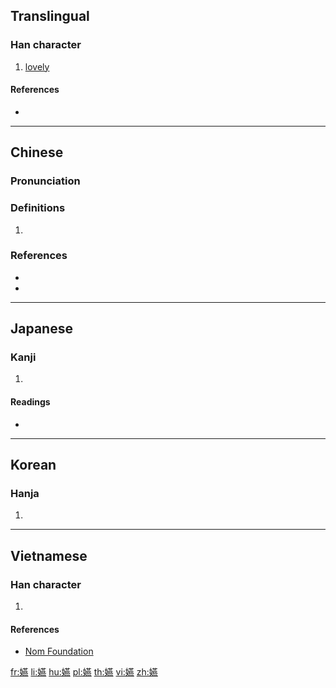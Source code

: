==Translingual==

===Han character===
{{Han char|rn=38|rad=女|as=16|sn=19|four=44431|canj=VTLF|ids=⿰女燕}}

# [[lovely]]

====References====
* {{Han ref|kx=0273.380|dkj=06874|dj=0542.100|hdz=21089.070|uh=5B3F|ud=23359|bh=F1FC|bd=61948}}

----

==Chinese==
{{zh-forms}}

===Pronunciation===
{{zh-pron
|m=yàn
|c=jin2,jin3
|mc=y
|oc=y
|cat=
}}

===Definitions===
{{zh-hanzi}}

# {{rfdef|zh}}

===References===
* {{R:twedu|B00724}}
* {{R:yue:Hanzi}}

----

==Japanese==

===Kanji===
{{ja-kanji|grade=|rs=女16}}

# {{defn|lang=ja|sort=女16}}

====Readings====
* {{ja-readings|on=[[えん]] (en)|kun=}}

----

==Korean==

===Hanja===
{{ko-hanja|hangeul=연|rv=yeon|mr=yŏn}}

# {{defn|lang=ko|sort=女16}}

----

==Vietnamese==

===Han character===
{{vi-readings|rs=女16|hanviet=yến}}

# {{defn|lang=vi|sort=女16}}

====References====
* [http://nomfoundation.org/common/nom_details.php?codepoint=5b3f Nom Foundation]

[[fr:嬿]]
[[li:嬿]]
[[hu:嬿]]
[[pl:嬿]]
[[th:嬿]]
[[vi:嬿]]
[[zh:嬿]]